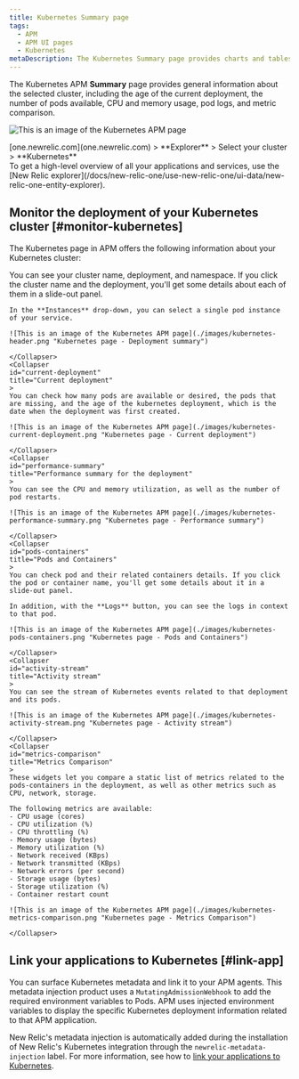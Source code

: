 ```yaml
---
title: Kubernetes Summary page
tags:
  - APM
  - APM UI pages
  - Kubernetes
metaDescription: The Kubernetes Summary page provides charts and tables that you can drill down into details about your selected app's performance.
---
```


The Kubernetes APM **Summary** page provides general information about the selected cluster, including the age of the current deployment, the number of pods available, CPU and memory usage, pod logs, and metric comparison.

![This is an image of the Kubernetes APM page](./images/kubernetes-apm-ui.png "Kubernetes page")

<figcaption>[one.newrelic.com](one.newrelic.com) > **Explorer** > Select your cluster > **Kubernetes**</figcaption>

<Callout variant="tip">
  To get a high-level overview of all your applications and services, use the [New Relic explorer](/docs/new-relic-one/use-new-relic-one/ui-data/new-relic-one-entity-explorer).
</Callout>

## Monitor the deployment of your Kubernetes cluster [#monitor-kubernetes]

The Kubernetes page in APM offers the following information about your Kubernetes cluster:

<CollapserGroup>
    <Collapser
    id="deployment-summary"
    title="Deployment summary"
    >
    You can see your cluster name, deployment, and namespace. If you click the cluster name and the deployment, you'll get some details about each of them in a slide-out panel.

    In the **Instances** drop-down, you can select a single pod instance of your service.   

    ![This is an image of the Kubernetes APM page](./images/kubernetes-header.png "Kubernetes page - Deployment summary")

    </Collapser>
    <Collapser
    id="current-deployment"
    title="Current deployment"
    >
    You can check how many pods are available or desired, the pods that are missing, and the age of the kubernetes deployment, which is the date when the deployment was first created.

    ![This is an image of the Kubernetes APM page](./images/kubernetes-current-deployment.png "Kubernetes page - Current deployment")

    </Collapser>
    <Collapser
    id="performance-summary"
    title="Performance summary for the deployment"
    >
    You can see the CPU and memory utilization, as well as the number of pod restarts.

    ![This is an image of the Kubernetes APM page](./images/kubernetes-performance-summary.png "Kubernetes page - Performance summary")

    </Collapser>
    <Collapser
    id="pods-containers"
    title="Pods and Containers"
    >
    You can check pod and their related containers details. If you click the pod or container name, you'll get some details about it in a slide-out panel.
    
    In addition, with the **Logs** button, you can see the logs in context to that pod.

    ![This is an image of the Kubernetes APM page](./images/kubernetes-pods-containers.png "Kubernetes page - Pods and Containers")

    </Collapser>
    <Collapser
    id="activity-stream"
    title="Activity stream"
    >
    You can see the stream of Kubernetes events related to that deployment and its pods.

    ![This is an image of the Kubernetes APM page](./images/kubernetes-activity-stream.png "Kubernetes page - Activity stream")

    </Collapser>
    <Collapser
    id="metrics-comparison"
    title="Metrics Comparison"
    >
    These widgets let you compare a static list of metrics related to the pods-containers in the deployment, as well as other metrics such as CPU, network, storage.

    The following metrics are available:
    - CPU usage (cores)
    - CPU utilization (%)
    - CPU throttling (%)
    - Memory usage (bytes)
    - Memory utilization (%)
    - Network received (KBps)
    - Network transmitted (KBps)
    - Network errors (per second)
    - Storage usage (bytes)
    - Storage utilization (%)
    - Container restart count

    ![This is an image of the Kubernetes APM page](./images/kubernetes-metrics-comparison.png "Kubernetes page - Metrics Comparison")

    </Collapser>
</CollapserGroup>

## Link your applications to Kubernetes [#link-app]

You can surface Kubernetes metadata and link it to your APM agents. This metadata injection product uses a `MutatingAdmissionWebhook` to add the required environment variables to Pods. APM uses injected environment variables to display the specific Kubernetes deployment information related to that APM application.  

New Relic's metadata injection is automatically added during the installation of New Relic's Kubernetes integration through the `newrelic-metadata-injection` label. For more information, see how to [link your applications to Kubernetes](/docs/kubernetes-pixie/kubernetes-integration/advanced-configuration/link-your-applications-kubernetes/).
